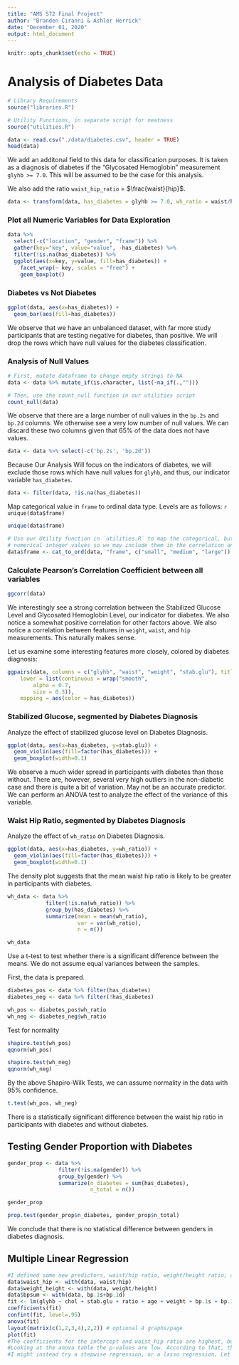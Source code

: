 ---
title: "AMS 572 Final Project"
author: "Branden Ciranni & Ashler Herrick"
date: "December 01, 2020"
output: html_document
---

```{r setup, include=FALSE}
knitr::opts_chunk$set(echo = TRUE)
```

# Analysis of Diabetes Data

```{r message=FALSE, warning=FALSE}
# Library Requirements
source("libraries.R")

# Utility Functions, in separate script for neatness
source("utilities.R")

data <- read.csv("./data/diabetes.csv", header = TRUE)
head(data)
```

We add an additonal field to this data for classification purposes. It is taken as a diagnosis of diabetes if the "Glycosated Hemoglobin" measurement `glyhb >= 7.0`. This will be assumed to be the case for this analysis.

We also add the ratio `waist_hip_ratio` = $\frac{waist}{hip}$.

```{r}
data <- transform(data, has_diabetes = glyhb >= 7.0, wh_ratio = waist/hip)
```

### Plot all Numeric Variables for Data Exploration


```{r message=FALSE, warning=FALSE}
data %>%
  select(-c("location", "gender", "frame")) %>%
  gather(key="key", value="value", -has_diabetes) %>% 
  filter(!is.na(has_diabetes)) %>%
  ggplot(aes(x=key, y=value, fill=has_diabetes)) +
    facet_wrap(~ key, scales = "free") +
    geom_boxplot()
```

### Diabetes vs Not Diabetes
```{r}
ggplot(data, aes(x=has_diabetes)) + 
  geom_bar(aes(fill=has_diabetes))
```

We observe that we have an unbalanced dataset, with far more study participants that are testing negative for diabetes, than positive. We will drop the rows which have null values for the diabetes classification.

### Analysis of Null Values

```{r}
# First, mutate dataframe to change empty strings to NA
data <- data %>% mutate_if(is.character, list(~na_if(.,""))) 

# Then, use the count_null function in our utilities script
count_null(data)
```

We observe that there are a large number of null values in the `bp.2s` and `bp.2d` columns. We otherwise see a very low number of null values. We can discard these two columns given that $65\%$ of the data does not have values.

```{r}
data <- data %>% select(-c('bp.2s', 'bp.2d'))
```

Because Our Analysis Will focus on the indicators of diabetes, we will exclude those rows which have null values for `glyhb`, and thus, our indicator variable `has_diabetes`.

```{r}
data <- filter(data, !is.na(has_diabetes))
```

Map categorical value in `frame` to ordinal data type. Levels are as follows: `r unique(data$frame)`

```{r}
unique(data$frame)
```

```{r}
# Use our Utility function in `utilities.R` to map the categorical, but ordinal string values to
# numerical integer values so we may include them in the correlation analysis
data$frame <- cat_to_ord(data, "frame", c("small", "medium", "large"))
```

### Calculate Pearson's Correlation Coefficient between all variables

```{r}
ggcorr(data)
```

We interestingly see a strong correlation between the Stabilized Glucose Level and Glycosated Hemoglobin Level, our indicator for diabetes. We also notice a somewhat positive correlation for other factors above. We also notice a correlation between features in `weight`, `waist`, and `hip` measurements. This naturally makes sense.

Let us examine some interesting features more closely, colored by diabetes diagnosis:

```{r message=FALSE, warning=FALSE}
ggpairs(data, columns = c("glyhb", "waist", "weight", "stab.glu"), title = "Bivariate Analysis of Diabetes Features", upper = list(continuous = wrap("cor", size = 3)),
    lower = list(continuous = wrap("smooth",
        alpha = 0.7,
        size = 0.3)),
    mapping = aes(color = has_diabetes))
```

### Stabilized Glucose, segmented by Diabetes Diagnosis
Analyze the effect of stabilized glucose level on Diabetes Diagnosis. 
```{r}
ggplot(data, aes(x=has_diabetes, y=stab.glu)) +
  geom_violin(aes(fill=factor(has_diabetes))) +
  geom_boxplot(width=0.1)
```

We observe a much wider spread in participants with diabetes than those without. There are, however, several very high outliers in the non-diabetic case and there is quite a bit of variation. May not be an accurate predictor. We can perform an ANOVA test to analyze the effect of the variance of this variable.



### Waist Hip Ratio, segmented by Diabetes Diagnosis
Analyze the effect of `wh_ratio` on Diabetes Diagnosis.

```{r}
ggplot(data, aes(x=has_diabetes, y=wh_ratio)) +
  geom_violin(aes(fill=factor(has_diabetes))) +
  geom_boxplot(width=0.1)
```

The density plot suggests that the mean waist hip ratio is likely to be greater in participants with diabetes.

```{r}
wh_data <- data %>%
            filter(!is.na(wh_ratio)) %>%
            group_by(has_diabetes) %>%
            summarize(mean = mean(wh_ratio),
                      var = var(wh_ratio),
                      n = n())

wh_data
```

Use a t-test to test whether there is a significant difference between the means. We do not assume equal variances between the samples.

First, the data is prepared.

```{r}
diabetes_pos <- data %>% filter(has_diabetes)
diabetes_neg <- data %>% filter(!has_diabetes)

wh_pos <- diabetes_pos$wh_ratio
wh_neg <- diabetes_neg$wh_ratio
```

Test for normality

```{r}
shapiro.test(wh_pos)
qqnorm(wh_pos)
```

```{r}
shapiro.test(wh_neg)
qqnorm(wh_neg)
```

By the above Shapiro-Wilk Tests, we can assume normality in the data with 95% confidence.

```{r}
t.test(wh_pos, wh_neg)
```

There is a statistically significant difference between the waist hip ratio in participants with diabetes and without diabetes. 

## Testing Gender Proportion with Diabetes

```{r}
gender_prop <- data %>%
                filter(!is.na(gender)) %>%
                group_by(gender) %>%
                summarize(n_diabetes = sum(has_diabetes),
                          n_total = n())

gender_prop
```

```{r}
prop.test(gender_prop$n_diabetes, gender_prop$n_total)
```

We conclude that there is no statistical difference between genders in diabetes diagnosis.

## Multiple Linear Regression

```{r}
#I defined some new predictors, waist/hip ratio, weight/height ratio, and sum of upper and lower blood pressures
data$waist_hip <- with(data, waist/hip)
data$weight_height <- with(data, weight/height)
data$bpsum <- with(data, bp.1s+bp.1d)
fit <- lm(glyhb ~ chol + stab.glu + ratio + age + weight + bp.1s + bp.1d + waist_hip, data=data)
coefficients(fit)
confint(fit, level=.95)
anova(fit)
layout(matrix(c(1,2,3,4),2,2)) # optional 4 graphs/page
plot(fit)
#The coefficients for the intercept and waist_hip ratio are highest, but also have the most variance.
#Looking at the anova table the p-values are low. According to that, the best predictor is stable glucose.
#I might instead try a stepwise regression, or a lasso regression. Let me know what you think.
```